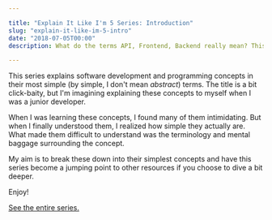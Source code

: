 ```yaml
---

title: "Explain It Like I'm 5 Series: Introduction"
slug: "explain-it-like-im-5-intro"
date: "2018-07-05T00:00"
description: What do the terms API, Frontend, Backend really mean? This series of articles explains programming and technology terminology in the simplest ways.

---
```


This series explains software development and programming concepts in their most simple (by simple, I don't mean _abstract_) terms. The title is a bit click-baity, but I'm imagining explaining these concepts to myself when I was a junior developer.

When I was learning these concepts, I found many of them intimidating. But when I finally understood them, I realized how simple they actually are. What made them difficult to understand was the terminology and mental baggage surrounding the concept.

My aim is to break these down into their simplest concepts and have this series become a jumping point to other resources if you choose to dive a bit deeper.

Enjoy!

[See the entire series.](/series/explain-like-im-5)